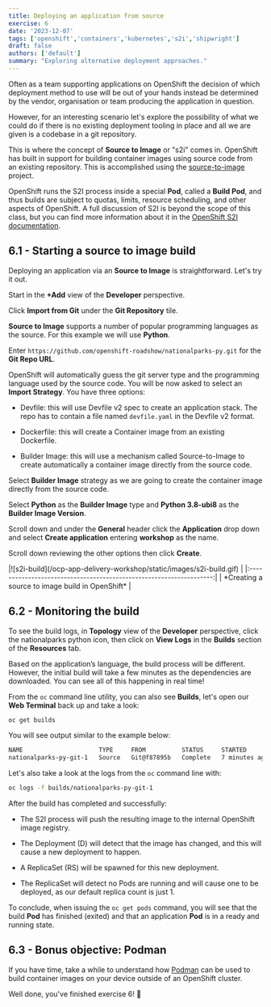 ```yaml
---
title: Deploying an application from source
exercise: 6
date: '2023-12-07'
tags: ['openshift','containers','kubernetes','s2i','shipwright']
draft: false
authors: ['default']
summary: "Exploring alternative deployment approaches."
---
```


Often as a team supporting applications on OpenShift the decision of which deployment method to use will be out of your hands instead be determined by the vendor, organisation or team producing the application in question.

However, for an interesting scenario let's explore the possibility of what we could do if there is no existing deployment tooling in place and all we are given is a codebase in a git repository.

This is where the concept of **Source to Image** or "s2i" comes in. OpenShift has built in support for building container images using source code from an existing repository. This is accomplished using the [source-to-image](https://github.com/openshift/source-to-image) project.

OpenShift runs the S2I process inside a special **Pod**, called a **Build Pod**, and thus builds are subject to quotas, limits, resource scheduling, and other aspects of OpenShift. A full discussion of S2I is beyond the scope of this class, but you can find more information about it in the [OpenShift S2I documentation](https://docs.openshift.com/container-platform/4.14/openshift_images/create-images.html). 


## 6.1 - Starting a source to image build

Deploying an application via an **Source to Image** is straightforward. Let's try it out.

Start in the **+Add** view of the **Developer** perspective.

Click **Import from Git** under the **Git Repository** tile.

**Source to Image** supports a number of popular programming languages as the source. For this example we will use **Python**.

Enter `https://github.com/openshift-roadshow/nationalparks-py.git` for the **Git Repo URL**.

OpenShift will automatically guess the git server type and the programming language used by the source code. You will be now asked to select an **Import Strategy**.  You have three options:

- Devfile: this will use Devfile v2 spec to create an application stack. The repo has to contain a file named `devfile.yaml` in the Devfile v2 format.

- Dockerfile: this will create a Container image from an existing Dockerfile.

- Builder Image: this will use a mechanism called Source-to-Image to create automatically a container image directly from the source code.

Select **Builder Image** strategy as we are going to create the container image directly from the source code.

Select **Python** as the **Builder Image** type and **Python 3.8-ubi8** as the **Builder Image Version**.

Scroll down and under the **General** header click the **Application** drop down and select **Create application** entering **workshop** as the name.

Scroll down reviewing the other options then click **Create**.

<Zoom>
|![s2i-build](/ocp-app-delivery-workshop/static/images/s2i-build.gif) | 
|:-------------------------------------------------------------------:|
| *Creating a source to image build in OpenShift*                     |
</Zoom>


## 6.2 - Monitoring the build

To see the build logs, in **Topology** view of the **Developer** perspective, click the nationalparks python icon, then click on **View Logs** in the **Builds** section of the **Resources** tab.

Based on the application’s language, the build process will be different. However, the initial build will take a few minutes as the dependencies are downloaded. You can see all of this happening in real time!

From the `oc` command line utility, you can also see **Builds**, let's open our **Web Terminal** back up and take a look:

```bash
oc get builds
```

You will see output similar to the example below:

```bash
NAME                     TYPE     FROM          STATUS     STARTED         DURATION
nationalparks-py-git-1   Source   Git@f87895b   Complete   7 minutes ago   48s
```

Let's also take a look at the logs from the `oc` command line with:

```bash
oc logs -f builds/nationalparks-py-git-1
```

After the build has completed and successfully:

- The S2I process will push the resulting image to the internal OpenShift image registry.

- The Deployment (D) will detect that the image has changed, and this will cause a new deployment to happen.

- A ReplicaSet (RS) will be spawned for this new deployment.

- The ReplicaSet will detect no Pods are running and will cause one to be deployed, as our default replica count is just 1.

To conclude, when issuing the `oc get pods` command, you will see that the build **Pod** has finished (exited) and that an application **Pod** is in a ready and running state.


## 6.3 - Bonus objective: Podman

If you have time, take a while to understand how [Podman](https://developers.redhat.com/articles/2022/05/02/podman-basics-resources-beginners-and-experts) can be used to build container images on your device outside of an OpenShift cluster.


Well done, you've finished exercise 6! 🎉
